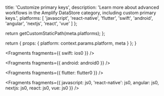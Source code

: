 
  title: 'Customize primary keys',
  description: 'Learn more about advanced workflows in the Amplify DataStore category, including custom primary keys.',
  platforms: [
    'javascript',
    'react-native',
    'flutter',
    'swift',
    'android',
    'angular',
    'nextjs',
    'react',
    'vue'
  ]
};

  return getCustomStaticPath(meta.platforms);
};

  return {
    props: {
      platform: context.params.platform,
      meta
    }
  };
}


<Fragments fragments={{ swift: ios0 }} />


<Fragments fragments={{ android: android0 }} />


<Fragments fragments={{ flutter: flutter0 }} />


<Fragments
  fragments={{
    javascript: js0,
    'react-native': js0,
    angular: js0,
    nextjs: js0,
    react: js0,
    vue: js0
  }}
/>
